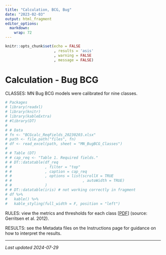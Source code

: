 ```yaml
---
title: "Calculation, BCG, Bug"
date: "2023-02-03"
output: html_fragment
editor_options: 
  markdown: 
    wrap: 72
---
```


```r
knitr::opts_chunk$set(echo = FALSE
                      , results = 'asis'
                      , warning = FALSE
                      , message = FALSE)
```

# Calculation - Bug BCG

CLASSES: MN Bug BCG models were calibrated for nine classes.

```r
# Packages
# library(readxl)
# library(knitr)
# library(kableExtra)
# #library(DT)
# 
# # Data
# fn <- "BCGcalc_ReqFields_20230203.xlsx"
# path <- file.path("files", fn)
# df <- read_excel(path, sheet = "MN_BugBCG_Classes")
# 
# # Table (DT)
# # cap_req <- "Table 1. Required fields."
# # DT::datatable(df_req
# #               , filter = "top"
# #               , caption = cap_req
# #               , options = list(scrollX = TRUE
# #                                , autoWidth = TRUE)
# #               )
# # DT::datatable(iris) # not working correctly in fragment
# df %>%
#   kable() %>%
#   kable_styling(full_width = F, position = "left")
```

RULES: view the metrics and thresholds for each class
[<a href="https://github.com/leppott/MNcalc/raw/main/inst/apps/MNcalc/www/links/BCG_BugRules_Gerritsen2012.pdf" target="blank">PDF</a>]
(source: Gerritsen et al. 2012).

RESULTS: see the Metadata files on the Instructions page for guidance on
how to interpret the results.

---

*Last updated 2024-07-29*
